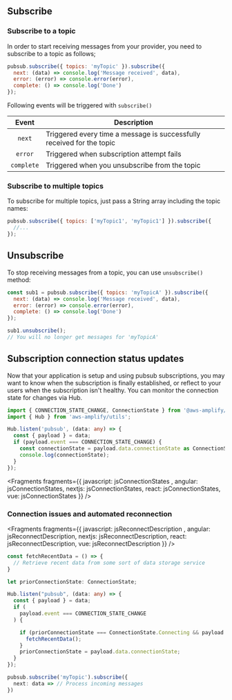 ## Subscribe

### Subscribe to a topic

In order to start receiving messages from your provider, you need to subscribe to a topic as follows;

```javascript
pubsub.subscribe({ topics: 'myTopic' }).subscribe({
  next: (data) => console.log('Message received', data),
  error: (error) => console.error(error),
  complete: () => console.log('Done')
});
```

Following events will be triggered with `subscribe()`

| Event | Description |
| :-: | --- |
| `next` | Triggered every time a message is successfully received for the topic |
| `error` | Triggered when subscription attempt fails |
| `complete` | Triggered when you unsubscribe from the topic |

### Subscribe to multiple topics

To subscribe for multiple topics, just pass a String array including the topic names:

```javascript
pubsub.subscribe({ topics: ['myTopic1', 'myTopic1'] }).subscribe({
  //...
});
```

## Unsubscribe

To stop receiving messages from a topic, you can use `unsubscribe()` method:

```javascript
const sub1 = pubsub.subscribe({ topics: 'myTopicA' }).subscribe({
  next: (data) => console.log('Message received', data),
  error: (error) => console.error(error),
  complete: () => console.log('Done')
});

sub1.unsubscribe();
// You will no longer get messages for 'myTopicA'
```

## Subscription connection status updates

Now that your application is setup and using pubsub subscriptions, you may want to know when the subscription is finally established, or reflect to your users when the subscription isn't healthy. You can monitor the connection state for changes via Hub.

```typescript
import { CONNECTION_STATE_CHANGE, ConnectionState } from '@aws-amplify/pubsub';
import { Hub } from 'aws-amplify/utils';

Hub.listen('pubsub', (data: any) => {
  const { payload } = data;
  if (payload.event === CONNECTION_STATE_CHANGE) {
    const connectionState = payload.data.connectionState as ConnectionState;
    console.log(connectionState);
  }
});
```


<Fragments fragments={{  javascript: jsConnectionStates , angular: jsConnectionStates, nextjs: jsConnectionStates, react: jsConnectionStates, vue: jsConnectionStates }} />

### Connection issues and automated reconnection


<Fragments fragments={{  javascript: jsReconnectDescription , angular: jsReconnectDescription, nextjs: jsReconnectDescription, react: jsReconnectDescription, vue: jsReconnectDescription }} />

```typescript
const fetchRecentData = () => {
  // Retrieve recent data from some sort of data storage service
}

let priorConnectionState: ConnectionState;

Hub.listen("pubsub", (data: any) => {
  const { payload } = data;
  if (
    payload.event === CONNECTION_STATE_CHANGE
  ) {

    if (priorConnectionState === ConnectionState.Connecting && payload.data.connectionState === ConnectionState.Connected) {
      fetchRecentData();
    }
    priorConnectionState = payload.data.connectionState;
  }
});

pubsub.subscribe('myTopic').subscribe({
  next: data => // Process incoming messages
})
```
